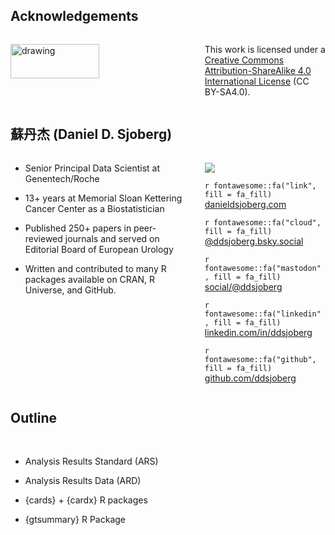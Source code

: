 ## Acknowledgements

::: {.columns .v-center-container}
::: {.column width="60%"}
<img src="images/v1-gtsummary-cards-cardx-HexSticker.png" alt="drawing" width="70%"/>
:::

::: {.column width="40%"}
This work is licensed under a [Creative Commons Attribution-ShareAlike 4.0 International License](https://creativecommons.org/licenses/by-sa/4.0/) (CC BY-SA4.0).
:::
:::

## 蘇丹杰 (Daniel D. Sjoberg)


::: {.columns .v-center-container}
::: {.column width="60%"}
* Senior Principal Data Scientist at Genentech/Roche

* 13+ years at Memorial Sloan Kettering Cancer Center as a Biostatistician

* Published 250+ papers in peer-reviewed journals and served on Editorial Board of European Urology

* Written and contributed to many R packages available on CRAN, R Universe, and GitHub.
:::

::: {.column width="40%"}
::: {.small}

![](images/dan-circle.png)

`r fontawesome::fa("link", fill = fa_fill)` [danieldsjoberg.com](https://www.danieldsjoberg.com/)

`r fontawesome::fa("cloud", fill = fa_fill)` [\@ddsjoberg.bsky.social](https://bsky.app/profile/ddsjoberg.bsky.social)

`r fontawesome::fa("mastodon", fill = fa_fill)` [social/\@ddsjoberg](https://mastodon.social/@ddsjoberg)

`r fontawesome::fa("linkedin", fill = fa_fill)` [linkedin.com/in/ddsjoberg](https://www.linkedin.com/in/ddsjoberg/)

`r fontawesome::fa("github", fill = fa_fill)` [github.com/ddsjoberg](https://github.com/ddsjoberg/)

:::

:::
:::

## Outline

::: {.larger}
<br>

- Analysis Results Standard (ARS)

- Analysis Results Data (ARD)

- {cards} + {cardx} R packages 

- {gtsummary} R Package

:::

